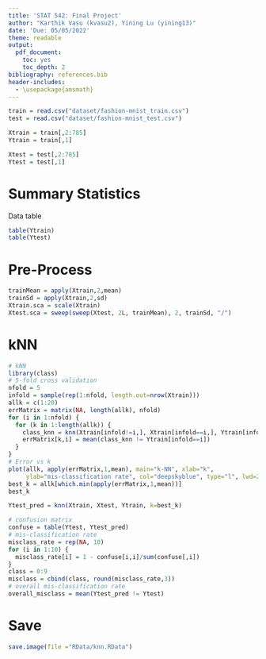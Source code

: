 ```yaml
---
title: 'STAT 542: Final Project'
author: "Karthik Vasu (kvasu2), Yining Lu (yining13)"
date: 'Due: 05/05/2022'
theme: readable
output:
  pdf_document:
    toc: yes
    toc_depth: 2
bibliography: references.bib
header-includes:
  - \usepackage{amsmath}
---
```


```r
train = read.csv("dataset/fashion-mnist_train.csv")
test = read.csv("dataset/fashion-mnist_test.csv")

Xtrain = train[,2:785]
Ytrain = train[,1]

Xtest = test[,2:785]
Ytest = test[,1]
```

# Summary Statistics

Data table

```r
table(Ytrain)
table(Ytest)
```

# Pre-Process

```r
trainMean = apply(Xtrain,2,mean)
trainSd = apply(Xtrain,2,sd)
Xtrain.sca = scale(Xtrain)
Xtest.sca = sweep(sweep(Xtest, 2L, trainMean), 2, trainSd, "/")
```

# kNN

```r
# kNN
library(class)
# 5-fold cross validation
nfold = 5
infold = sample(rep(1:nfold, length.out=nrow(Xtrain)))
allk = c(1:20)
errMatrix = matrix(NA, length(allk), nfold)
for (i in 1:nfold) {
  for (k in 1:length(allk)) {
    class_knn = knn(Xtrain[infold!=i,], Xtrain[infold==i,], Ytrain[infold!=i], k=k)
    errMatrix[k,i] = mean(class_knn != Ytrain[infold==i])
  }
}
# Error vs k
plot(allk, apply(errMatrix,1,mean), main="k-NN", xlab="k", 
     ylab="mis-classification rate", col="deepskyblue", type="l", lwd=2)
best_k = allk[which.min(apply(errMatrix,1,mean))]
best_k
```

```r
Ytest_pred = knn(Xtrain, Xtest, Ytrain, k=best_k)
```

```r
# confusion matrix
confuse = table(Ytest, Ytest_pred)
# mis-classification rate
misclass_rate = rep(NA, 10)
for (i in 1:10) {
  misclass_rate[i] = 1 - confuse[i,i]/sum(confuse[,i])
}
class = 0:9
misclass = cbind(class, round(misclass_rate,3))
# overall mis-classification rate
overall_misclass = mean(Ytest_pred != Ytest)
```

# Save

```r
save.image(file ="RData/knn.RData")
```